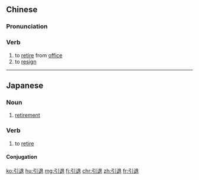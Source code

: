 ==Chinese==
{{zh-forms}}

===Pronunciation===
{{zh-pron
|m=yǐntuì
|mn=ín-thè/ín-thòe
|cat=v
}}

===Verb===
{{zh-verb}}

# to [[retire]] from [[office]]
# to [[resign]]

----

==Japanese==
{{ja-kanjitab|いん|たい|yomi=on}}

===Noun===
{{ja-noun|いんたい}}

# [[retirement]]

===Verb===
{{ja-verb-suru|tr=intrans|いんたい}}

# to [[retire]]

====Conjugation====
{{ja-suru|いんたい}}

[[ko:引退]]
[[hu:引退]]
[[mg:引退]]
[[fj:引退]]
[[chr:引退]]
[[zh:引退]]
[[fr:引退]]